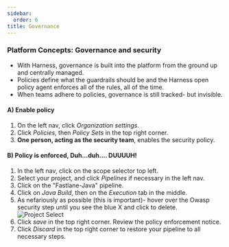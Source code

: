 ```yaml
---
sidebar:
  order: 6
title: Governance
---
```


### Platform Concepts: Governance and security

- With Harness, governance is built into the platform from the ground up and centrally managed.
- Policies define what the guardrails should be and the Harness open policy agent enforces all of the rules, all of the time.
- When teams adhere to policies, governance is still tracked- but invisible.

#### A) Enable policy

1. On the left nav, click _Organization settings_.
1. Click _Policies_, then _Policy Sets_ in the top right corner.
1. **One person, acting as the security team**, enables the security policy.

#### B) Policy is enforced, Duh...duh.... DUUUUH!

1. In the left nav, click on the scope selector top left.
1. Select your project, and click _Pipelines_ if necessary in the left nav.
1. Click on the "Fastlane-Java" pipeline.
1. Click on _Java Build_, then on the _Execution_ tab in the middle.
1. As nefariously as possible (this is important)- hover over the Owasp security step until you see the blue X and click to delete.
   ![Project Select](/images/nefarious.png)
1. Click _save_ in the top right corner. Review the policy enforcement notice.
1. Click _Discard_ in the top right corner to restore your pipeline to all necessary steps.
